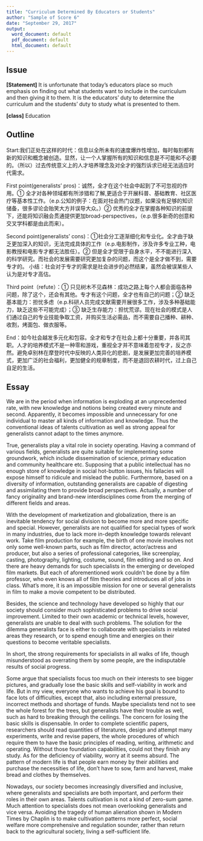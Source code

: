 ```yaml
---
title: "Curriculum Determined By Educators or Students"
author: "Sample of Score 6"
date: "September 29, 2017"
output:
  word_document: default
  pdf_document: default
  html_document: default
---
```


## Issue

**[Statement]** It is unfortunate that today's educators place so much emphasis on finding out what students want to include in the curriculum and then giving it to them. It is the educators' duty to determine the curriculum and the students' duty to study what is presented to them. 

**[class]** Education

## Outline

Start:我们正处在这样的时代：信息以全所未有的速度爆炸性增加，每时每刻都有新的知识和概念被创造。显然，让一个人掌握所有的知识和信息是不可能和不必要的。（所以）过去传统意义上的人才培养理念及对全才的强烈诉求已经无法适应时代需求。

First point(generalists' pros)：诚然，全才在这个社会中起到了不可忽视的作用。① 全才对各种领域都有所涉猎和了解,更适合于开展科普、基础教育、社区医疗等基本性工作。（e.p.公知的例子：在面对社会热门议题，如果没有足够的知识储备，很多谬论会贻笑大方并误导大众。）② 优秀的全才在掌握各种知识的前提下，还能将知识融会贯通提供更加broad-perspectives，（e.p.很多新奇的创意和交叉学科都是由此而来）。

Second point(generalists' cons)：①社会分工逐渐细化和专业化。全才由于缺乏更加深入的知识，无法完成具体的工作（e.p.电影制作，涉及许多专业工种，电影教授和电影专才都无法胜任）。② 但是全才受限于自身水平，不不能进行深入的科学研究。而社会的发展需要研究更加复杂的问题，而这个是全才做不到，需要专才的。
小结：社会对于专才的需求是社会进步的必然结果，虽然会被误某些人认为是对专才高估。

Third point（refute）：① 只见树木不见森林：成功之路上每个人都会面临各种问题，除了这个，还会有其他。专才有这个问题，全才也有自己的问题；②
缺乏基本能力：担忧多虑（e.p.科研人员完成文献需要开展很多工作，涉及多种基础能力，缺乏这些不可能完成）；③ 缺乏生存能力：担忧荒谬。现在社会的模式是人们通过自己的专业技能争取工资，并购买生活必需品，而不需要自己播种、耕种、收割，烤面包、做衣服等。

End：如今社会越发多元化和包容。全才和专才在社会上都十分重要，并各司其职。人才的培养模式不是一种零和游戏，重视全才并不意味着忽视专才，反之亦然。避免卓别林在摩登时代中反映的人类异化的悲剧，是发展更加完善的培养模式，更加广泛的社会福利，更加健全的规章制度，而不是退回农耕时代，过上自己自足的生活。

## Essay

We are in the period when information is exploding at an unprecedented rate, with new knowledge and notions being created every minute and second. Apparently, it becomes impossible and unnecessary for one individual to master all kinds of information and knowledge. Thus the conventional ideas of talents cultivation as well as strong appeal for generalists cannot adapt to the times anymore.  

True, generalists play a vital role in society operating. Having a command of various fields, generalists are quite suitable for implementing some groundwork, which include dissemination of science, primary education and community healthcare etc. Supposing that a public intellectual has no enough store of knowledge in social hot-button issues, his fallacies will expose himself to ridicule and mislead the public. Furthermore, based on a diversity of information, outstanding generalists are capable of digesting and assimilating them to provide broad perspectives. Actually, a number of fancy originality and brand-new interdisciplines come from the merging of different fields and areas.

With the development of marketization and globalization, there is an inevitable tendency for social division to become more and more specific and special. However, generalists are not qualified for special types of work in many industries, due to lack more in-depth knowledge towards relevant work. Take film production for example, the birth of one movie involves not only some well-known parts, such as film director, actor/actress and producer, but also a series of professional categories, like screenplay, casting, photography, lighting, costume, sound, film editing and so on. And there are heavy demands for such specialists in the emerging or developed film markets. But each of aforementioned work couldn't be done by a film professor, who even knows all of film theories and introduces all of jobs in class. What's more, it is an impossible mission for one or several generalists in film to make a movie competent to be distributed. 

Besides, the science and technology have developed so highly that our society should consider much sophisticated problems to drive social improvement. Limited to their own academic or technical levels, however, generalists are unable to deal with such problems. The solution for the dilemma generalists face is either to collaborate with specialists in related areas they research, or to spend enough time and energies on their questions to become veritable specialists.

In short, the strong requirements for specialists in all walks of life, though misunderstood as overrating them by some people, are the indisputable results of social progress.

Some argue that specialists focus too much on their interests to see bigger pictures, and gradually lose the basic skills and self-viability in work and life. But in my view, everyone who wants to achieve his goal is bound to face lots of difficulties, except that, also including external pressure, incorrect methods and shortage of funds. Maybe specialists tend not to see the whole forest for the trees, but generalists have their trouble as well, such as hard to breaking through the ceilings. The concern for losing the basic skills is dispensable. In order to complete scientific papers, researchers should read quantities of literatures, design and attempt many experiments, write and revise papers, the whole procedures of which require them to have the basic principles of reading, writing, arithmetic and operating. Without those foundation capabilities, could not they finish any study. As for the deficiency of viability, worry at it seems absurd. The pattern of modern life is that people earn money by their abilities and purchase the necessities of life, don't have to sow, farm and harvest, make bread and clothes by themselves.

Nowadays, our society becomes increasingly diversified and inclusive, where generalists and specialists are both important, and perform their roles in their own areas. Talents cultivation is not a kind of zero-sum game. Much attention to specialists does not mean overlooking generalists and vice versa. Avoiding the tragedy of human alienation shown in Modern Times by Chaplin is to make cultivation patterns more perfect, social welfare more comprehensive and regulation sounder, rather than return back to the agricultural society, living a self-sufficient life. 


